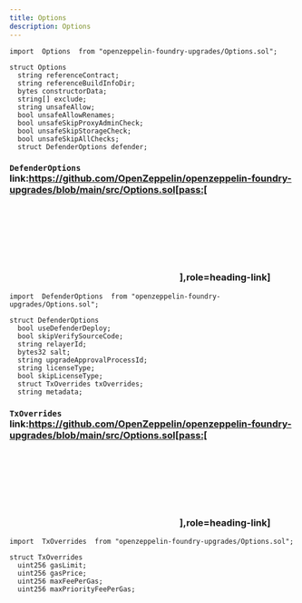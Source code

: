 ```yaml
---
title: Options
description: Options
---
```


```solidity
import  Options  from "openzeppelin-foundry-upgrades/Options.sol";
```

```solidity
struct Options
  string referenceContract;
  string referenceBuildInfoDir;
  bytes constructorData;
  string[] exclude;
  string unsafeAllow;
  bool unsafeAllowRenames;
  bool unsafeSkipProxyAdminCheck;
  bool unsafeSkipStorageCheck;
  bool unsafeSkipAllChecks;
  struct DefenderOptions defender;

```

### ``DefenderOptions`` link:https://github.com/OpenZeppelin/openzeppelin-foundry-upgrades/blob/main/src/Options.sol[pass:[<svg class="icon"><use href="#github-icon"/></svg>],role=heading-link]

```solidity
import  DefenderOptions  from "openzeppelin-foundry-upgrades/Options.sol";
```

```solidity
struct DefenderOptions
  bool useDefenderDeploy;
  bool skipVerifySourceCode;
  string relayerId;
  bytes32 salt;
  string upgradeApprovalProcessId;
  string licenseType;
  bool skipLicenseType;
  struct TxOverrides txOverrides;
  string metadata;

```

### ``TxOverrides`` link:https://github.com/OpenZeppelin/openzeppelin-foundry-upgrades/blob/main/src/Options.sol[pass:[<svg class="icon"><use href="#github-icon"/></svg>],role=heading-link]

```solidity
import  TxOverrides  from "openzeppelin-foundry-upgrades/Options.sol";
```

```solidity
struct TxOverrides
  uint256 gasLimit;
  uint256 gasPrice;
  uint256 maxFeePerGas;
  uint256 maxPriorityFeePerGas;

```
